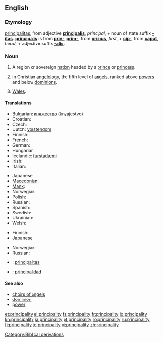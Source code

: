 ==English==

===Etymology===
{{etyl|la}} [[principalitas]], from adjective '''[[principalis]]''', ''principal'', + noun of state suffix '''[[-itas]]'''.  '''[[principalis]]''' is from '''[[prin-]]''', '''[[prim-]]''', from '''[[primus]]''', ''first'', + '''[[cip-]]''', from '''[[caput]]''', ''head'', + adjective suffix '''[[-alis]]'''.

===Noun===
{{en-noun|principalities}}

# A region or sovereign [[nation]] headed by a [[prince]] or [[princess]].
# {{religion|Biblical tradition}} in Christian [[angelology]], the fifth level of [[angel]]s, ranked above [[power]]s and below [[dominion]]s.
# {{British}} [[Wales]].

====Translations====
{{trans-top|region}}
* Bulgarian: [[княжество]] (knyajestvo)
* Croatian: {{t-|hr|kneževina|f}}
* Czech: {{t-|cs|knížectví|n}}
* Dutch: [[vorstendom]] {{n}}
* Finnish: {{t+|fi|ruhtinaskunta}}
* French: {{t+|fr|principauté|f}}
* German: {{t-|de|Fürstentum|n}}
* Hungarian: {{t+|hu|fejedelemség}}
* Icelandic: [[furstadæmi]] {{n}}
* Irish: {{t-|ga|prionsacht|f|xs=Irish}}
* Italian: {{t+|it|principato|m}}
{{trans-mid}}
* Japanese: {{t+|ja|公国|tr=kōkoku}}
* [[Macedonian]]: {{t-|mk|кнежевство|n|tr=knéževstvo}}
* [[Manx]]: {{t-|gv|prinsaght|f|xs=Manx}}
* Norwegian: {{t-|no|fyrstedømme|n}}
* Polish: {{t+|pl|księstwo|n}}
* Russian: {{t|ru|княжество|n|tr=kn'ážestvo}}
* Spanish: {{t|es|principado|m}}
* Swedish: {{t|sv|furstendöme|n}}
* Ukrainian: {{t|uk|kнязівство|n|tr=knjazívstvo|xs=Ukrainian}}
* Welsh: {{t|cy|tywysogaeth|f|xs=Welsh}}
{{trans-bottom}}

{{trans-top|in angelology}}
* Finnish: {{t+|fi|valta}}
* Japanese: {{t|ja|権天使|tr=ken-tenshi}}
{{trans-mid}}
* Norwegian: {{t-|no|fyrstedømme|n}}
* Russian: {{t|ru|начала|n|p|tr=načála}}
{{trans-bottom}}

{{checktrans}}
* {{ttbc|Latin}}:  [[principalitas]] {{f}}
* {{ttbc|Spanish}}: [[principalidad]] {{f}}

====See also====
* [[choirs of angels]]
* [[dominion]]
* [[power]]

[[Category:Biblical derivations]]

[[et:principality]]
[[el:principality]]
[[fa:principality]]
[[fr:principality]]
[[io:principality]]
[[kn:principality]]
[[ja:principality]]
[[pt:principality]]
[[ro:principality]]
[[ru:principality]]
[[fi:principality]]
[[te:principality]]
[[vi:principality]]
[[zh:principality]]